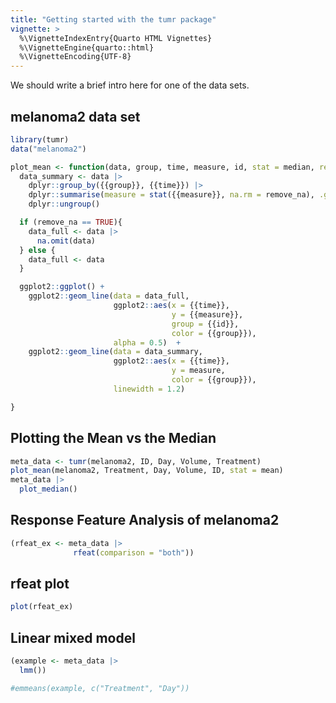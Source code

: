 ---
title: "Getting started with the tumr package"
vignette: >
  %\VignetteIndexEntry{Quarto HTML Vignettes}
  %\VignetteEngine{quarto::html}
  %\VignetteEncoding{UTF-8}
---

We should write a brief intro here for one of the data sets.

## melanoma2 data set

```{r}
library(tumr)
data("melanoma2")
```

```{r}
plot_mean <- function(data, group, time, measure, id, stat = median, remove_na = FALSE){
  data_summary <- data |>
    dplyr::group_by({{group}}, {{time}}) |>
    dplyr::summarise(measure = stat({{measure}}, na.rm = remove_na), .groups = "drop_last") |>
    dplyr::ungroup()

  if (remove_na == TRUE){
    data_full <- data |>
      na.omit(data)
  } else {
    data_full <- data
  }

  ggplot2::ggplot() +
    ggplot2::geom_line(data = data_full,
                       ggplot2::aes(x = {{time}},
                                    y = {{measure}},
                                    group = {{id}},
                                    color = {{group}}),
                       alpha = 0.5)  +
    ggplot2::geom_line(data = data_summary,
                       ggplot2::aes(x = {{time}},
                                    y = measure,
                                    color = {{group}}),
                       linewidth = 1.2)

}
```

## Plotting the Mean vs the Median

```{r, fig.show='hold', out.width='50%'}
meta_data <- tumr(melanoma2, ID, Day, Volume, Treatment)
plot_mean(melanoma2, Treatment, Day, Volume, ID, stat = mean)
meta_data |>
  plot_median()
```

## Response Feature Analysis of melanoma2

```{r}
(rfeat_ex <- meta_data |>
              rfeat(comparison = "both"))
```


## rfeat plot

```{r}
plot(rfeat_ex)
```


## Linear mixed model

```{r}
(example <- meta_data |>
  lmm())

#emmeans(example, c("Treatment", "Day"))
```


